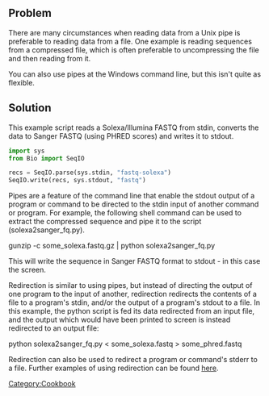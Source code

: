 == Problem ==

There are many circumstances when reading data from a Unix pipe is preferable to reading data from a file. One example is reading sequences from a compressed file, which is often preferable to uncompressing the file and then reading from it.

You can also use pipes at the Windows command line, but this isn't quite as flexible.

== Solution ==

This example script reads a Solexa/Illumina FASTQ from stdin, converts the data to Sanger FASTQ (using PHRED scores) and writes it to stdout.

<source lang=Python>
import sys
from Bio import SeqIO

recs = SeqIO.parse(sys.stdin, "fastq-solexa")
SeqIO.write(recs, sys.stdout, "fastq")
</source>

Pipes are a feature of the command line that enable the stdout output of a program or command to be directed to the stdin input of another command or program.  For example, the following shell command can be used to extract the compressed sequence and pipe it to the script (solexa2sanger_fq.py).

<bash>
gunzip -c some_solexa.fastq.gz | python solexa2sanger_fq.py
</bash>

This will write the sequence in Sanger FASTQ format to stdout - in this case the screen.

Redirection is similar to using pipes, but instead of directing the output of one program to the input of another, redirection redirects the contents of a file to a program's stdin, and/or the output of a program's stdout to a file. In this example, the python script is fed its data redirected from an input file, and the output which would have been printed to screen is instead redirected to an output file:

<bash>
python solexa2sanger_fq.py < some_solexa.fastq > some_phred.fastq
</bash>

Redirection can also be used to redirect a program or command's stderr to a file.  Further examples of using redirection can be found [http://tldp.org/HOWTO/Bash-Prog-Intro-HOWTO-3.html here].

[[Category:Cookbook]]